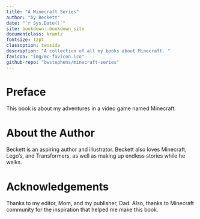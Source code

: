 ```yaml
--- 
title: "A Minecraft Series"
author: "by Beckett"
date: "`r Sys.Date()`"
site: bookdown::bookdown_site
documentclass: krantz
fontsize: 12pt
classoption: twoside
description: "A collection of all my books about Minecraft. "
favicon: "img/mc-favicon.ico"
github-repo: "bwstephens/minecraft-series"
---
```


# Preface {-}

This book is about my adventures in a video game named Minecraft.

# About the Author {-}

Beckett is an aspiring author and illustrator. Beckett also loves Minecraft, Lego's, and Transformers, as well as making up endless stories while he walks.

# Acknowledgements {-}

Thanks to my editor, Mom, and my publisher, Dad. Also, thanks to Minecraft community for the inspiration that helped me make this book.
